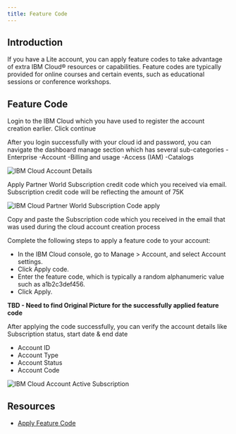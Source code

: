 ```yaml
---
title: Feature Code
---
```



<PageDescription>

</PageDescription>

## Introduction

If you have a Lite account, you can apply feature codes to take advantage of extra IBM Cloud® resources or capabilities. Feature codes are typically provided for online courses and certain events, such as educational sessions or conference workshops.

## Feature Code 

Login to the IBM Cloud which you have used to register the account creation earlier. Click continue

After you login successfully with your cloud id and password, you can navigate the dashboard manage section which has several sub-categories
 -Enterprise
 -Account
 -Billing and usage
 -Access (IAM)
 -Catalogs

![IBM Cloud Account Details](images/AccountDetails.png)

Apply Partner World  Subscription credit code which you received via email. Subscription credit code will be reflecting the amount of 75K

![IBM Cloud Partner World Subscription Code apply](images/ApplyCredit.png)

Copy and paste the Subscription code which you received in the email that was used during the cloud account creation process

Complete the following steps to apply a feature code to your account:

- In the IBM Cloud console, go to Manage > Account, and select Account settings.
- Click Apply code.
- Enter the feature code, which is typically a random alphanumeric value such as a1b2c3def456.
- Click Apply.

**TBD - Need to find Original Picture for the successfully applied feature code**

After applying the code successfully, you can verify the account details like Subscription status, start date & end date 

- Account ID
- Account Type
- Account Status 
- Account Code

![IBM Cloud Account Active Subscription](images/ActiveSubscription.png)

## Resources
- [Apply Feature Code](https://cloud.ibm.com/docs/billing-usage?topic=account-codes)
